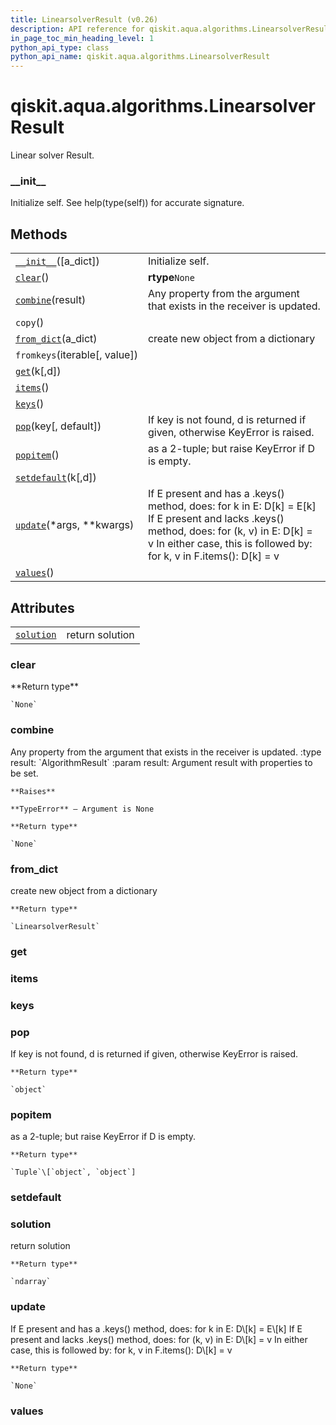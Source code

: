 ```yaml
---
title: LinearsolverResult (v0.26)
description: API reference for qiskit.aqua.algorithms.LinearsolverResult in qiskit v0.26
in_page_toc_min_heading_level: 1
python_api_type: class
python_api_name: qiskit.aqua.algorithms.LinearsolverResult
---
```


<span id="qiskit-aqua-algorithms-linearsolverresult" />

# qiskit.aqua.algorithms.LinearsolverResult

<Class id="qiskit.aqua.algorithms.LinearsolverResult" isDedicatedPage={true} github="https://github.com/qiskit-community/qiskit-aqua/tree/stable/0.9/qiskit/aqua/algorithms/linear_solvers/linear_solver_result.py" signature="LinearsolverResult(a_dict=None)" modifiers="class">
  Linear solver Result.

  ### \_\_init\_\_

  <Function id="qiskit.aqua.algorithms.LinearsolverResult.__init__" signature="__init__(a_dict=None)">
    Initialize self. See help(type(self)) for accurate signature.
  </Function>

  ## Methods

  |                                                                                                                                      |                                                                                                                                                                                                                      |
  | ------------------------------------------------------------------------------------------------------------------------------------ | -------------------------------------------------------------------------------------------------------------------------------------------------------------------------------------------------------------------- |
  | [`__init__`](#qiskit.aqua.algorithms.LinearsolverResult.__init__ "qiskit.aqua.algorithms.LinearsolverResult.__init__")(\[a\_dict])   | Initialize self.                                                                                                                                                                                                     |
  | [`clear`](#qiskit.aqua.algorithms.LinearsolverResult.clear "qiskit.aqua.algorithms.LinearsolverResult.clear")()                      | **rtype**`None`                                                                                                                                                                                                      |
  | [`combine`](#qiskit.aqua.algorithms.LinearsolverResult.combine "qiskit.aqua.algorithms.LinearsolverResult.combine")(result)          | Any property from the argument that exists in the receiver is updated.                                                                                                                                               |
  | `copy`()                                                                                                                             |                                                                                                                                                                                                                      |
  | [`from_dict`](#qiskit.aqua.algorithms.LinearsolverResult.from_dict "qiskit.aqua.algorithms.LinearsolverResult.from_dict")(a\_dict)   | create new object from a dictionary                                                                                                                                                                                  |
  | `fromkeys`(iterable\[, value])                                                                                                       |                                                                                                                                                                                                                      |
  | [`get`](#qiskit.aqua.algorithms.LinearsolverResult.get "qiskit.aqua.algorithms.LinearsolverResult.get")(k\[,d])                      |                                                                                                                                                                                                                      |
  | [`items`](#qiskit.aqua.algorithms.LinearsolverResult.items "qiskit.aqua.algorithms.LinearsolverResult.items")()                      |                                                                                                                                                                                                                      |
  | [`keys`](#qiskit.aqua.algorithms.LinearsolverResult.keys "qiskit.aqua.algorithms.LinearsolverResult.keys")()                         |                                                                                                                                                                                                                      |
  | [`pop`](#qiskit.aqua.algorithms.LinearsolverResult.pop "qiskit.aqua.algorithms.LinearsolverResult.pop")(key\[, default])             | If key is not found, d is returned if given, otherwise KeyError is raised.                                                                                                                                           |
  | [`popitem`](#qiskit.aqua.algorithms.LinearsolverResult.popitem "qiskit.aqua.algorithms.LinearsolverResult.popitem")()                | as a 2-tuple; but raise KeyError if D is empty.                                                                                                                                                                      |
  | [`setdefault`](#qiskit.aqua.algorithms.LinearsolverResult.setdefault "qiskit.aqua.algorithms.LinearsolverResult.setdefault")(k\[,d]) |                                                                                                                                                                                                                      |
  | [`update`](#qiskit.aqua.algorithms.LinearsolverResult.update "qiskit.aqua.algorithms.LinearsolverResult.update")(\*args, \*\*kwargs) | If E present and has a .keys() method, does: for k in E: D\[k] = E\[k] If E present and lacks .keys() method, does: for (k, v) in E: D\[k] = v In either case, this is followed by: for k, v in F.items(): D\[k] = v |
  | [`values`](#qiskit.aqua.algorithms.LinearsolverResult.values "qiskit.aqua.algorithms.LinearsolverResult.values")()                   |                                                                                                                                                                                                                      |

  ## Attributes

  |                                                                                                                        |                 |
  | ---------------------------------------------------------------------------------------------------------------------- | --------------- |
  | [`solution`](#qiskit.aqua.algorithms.LinearsolverResult.solution "qiskit.aqua.algorithms.LinearsolverResult.solution") | return solution |

  ### clear

  <Function id="qiskit.aqua.algorithms.LinearsolverResult.clear" signature="clear()">
    **Return type**

    `None`
  </Function>

  ### combine

  <Function id="qiskit.aqua.algorithms.LinearsolverResult.combine" signature="combine(result)">
    Any property from the argument that exists in the receiver is updated. :type result: `AlgorithmResult` :param result: Argument result with properties to be set.

    **Raises**

    **TypeError** – Argument is None

    **Return type**

    `None`
  </Function>

  ### from\_dict

  <Function id="qiskit.aqua.algorithms.LinearsolverResult.from_dict" signature="from_dict(a_dict)" modifiers="static">
    create new object from a dictionary

    **Return type**

    `LinearsolverResult`
  </Function>

  ### get

  <Function id="qiskit.aqua.algorithms.LinearsolverResult.get" signature="get(k[, d]) → D[k] if k in D, else d. d defaults to None." />

  ### items

  <Function id="qiskit.aqua.algorithms.LinearsolverResult.items" signature="items() → a set-like object providing a view on D’s items" />

  ### keys

  <Function id="qiskit.aqua.algorithms.LinearsolverResult.keys" signature="keys() → a set-like object providing a view on D’s keys" />

  ### pop

  <Function id="qiskit.aqua.algorithms.LinearsolverResult.pop" signature="pop(key, default=None)">
    If key is not found, d is returned if given, otherwise KeyError is raised.

    **Return type**

    `object`
  </Function>

  ### popitem

  <Function id="qiskit.aqua.algorithms.LinearsolverResult.popitem" signature="popitem()">
    as a 2-tuple; but raise KeyError if D is empty.

    **Return type**

    `Tuple`\[`object`, `object`]
  </Function>

  ### setdefault

  <Function id="qiskit.aqua.algorithms.LinearsolverResult.setdefault" signature="setdefault(k[, d]) → D.get(k,d), also set D[k]=d if k not in D" />

  ### solution

  <Attribute id="qiskit.aqua.algorithms.LinearsolverResult.solution">
    return solution

    **Return type**

    `ndarray`
  </Attribute>

  ### update

  <Function id="qiskit.aqua.algorithms.LinearsolverResult.update" signature="update(*args, **kwargs)">
    If E present and has a .keys() method, does: for k in E: D\[k] = E\[k] If E present and lacks .keys() method, does: for (k, v) in E: D\[k] = v In either case, this is followed by: for k, v in F.items(): D\[k] = v

    **Return type**

    `None`
  </Function>

  ### values

  <Function id="qiskit.aqua.algorithms.LinearsolverResult.values" signature="values() → an object providing a view on D’s values" />
</Class>

